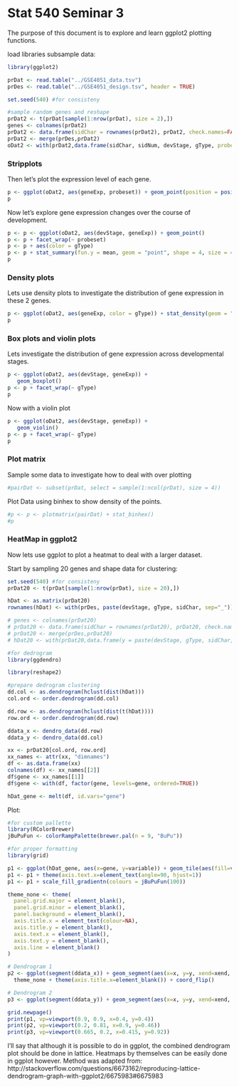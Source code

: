 Stat 540 Seminar 3
========================================================

The purpose of this document is to explore and learn ggplot2 plotting functions.

load libraries subsample data:
```r
library(ggplot2)

prDat <- read.table("../GSE4051_data.tsv")
prDes <- read.table("../GSE4051_design.tsv", header = TRUE)

set.seed(540) #for consisteny

#sample random genes and reshape
prDat2 <- t(prDat[sample(1:nrow(prDat), size = 2),])
genes <- colnames(prDat2)
prDat2 <- data.frame(sidChar = rownames(prDat2), prDat2, check.names=FALSE) #names for merging
prDat2 <- merge(prDes,prDat2)
oDat2 <- with(prDat2,data.frame(sidChar, sidNum, devStage, gType, probeset = factor(rep(genes, each = nrow(prDat2))), geneExp = unlist(prDat2[,genes])))
```


### Stripplots

Then let's plot the expression level of each gene.
```r
p <- ggplot(oDat2, aes(geneExp, probeset)) + geom_point(position = position_jitter(height = 0.1))
p
```

Now let's explore gene expression changes over the course of development.
```r
p <- p <- ggplot(oDat2, aes(devStage, geneExp)) + geom_point()
p <- p + facet_wrap(~ probeset)     
p <- p + aes(color = gType)
p <- p + stat_summary(fun.y = mean, geom = "point", shape = 4, size = 4)
p
```

### Density plots

Lets use density plots to investigate the distribution of gene expression in these 2 genes.

```r
p <- ggplot(oDat2, aes(geneExp, color = gType)) + stat_density(geom = "line", position = "identity") + geom_point(aes(y = 0.05), position = position_jitter(height = 0.005))
p
```

### Box plots and violin plots

Lets investigate the distribution of gene expression across developmental stages.

```r
p <- ggplot(oDat2, aes(devStage, geneExp)) + 
   geom_boxplot()
p <- p + facet_wrap(~ gType)
p
```

Now with a violin plot

```r
p <- ggplot(oDat2, aes(devStage, geneExp)) + 
   geom_violin()
p <- p + facet_wrap(~ gType)
p
```

### Plot matrix

Sample some data to investigate how to deal with over plotting

```r
#pairDat <- subset(prDat, select = sample(1:ncol(prDat), size = 4))
```

Plot Data using binhex to show density of the points.

```r
#p <- p <- plotmatrix(pairDat) + stat_binhex()
#p
```

### HeatMap in ggplot2

Now lets use ggplot to plot a heatmat to deal with a larger dataset.

Start by sampling 20 genes and shape data for clustering:
```r
set.seed(540) #for consisteny
prDat20 <- t(prDat[sample(1:nrow(prDat), size = 20),])

hDat <- as.matrix(prDat20)
rownames(hDat) <- with(prDes, paste(devStage, gType, sidChar, sep="_"))

# genes <- colnames(prDat20)
# prDat20 <- data.frame(sidChar = rownames(prDat20), prDat20, check.names=FALSE) #names for merging
# prDat20 <- merge(prDes,prDat20)
# hDat20 <- with(prDat20,data.frame(y = paste(devStage, gType, sidChar, sep="_"), x = factor(rep(genes, each = nrow(prDat20))), geneExp = unlist(prDat20[,genes])))

#for dedrogram
library(ggdendro)

library(reshape2)

#prepare dedrogram clustering
dd.col <- as.dendrogram(hclust(dist(hDat)))
col.ord <- order.dendrogram(dd.col)

dd.row <- as.dendrogram(hclust(dist(t(hDat))))
row.ord <- order.dendrogram(dd.row)

ddata_x <- dendro_data(dd.row)
ddata_y <- dendro_data(dd.col)

xx <- prDat20[col.ord, row.ord]
xx_names <- attr(xx, "dimnames")
df <- as.data.frame(xx)
colnames(df) <- xx_names[[2]]
df$gene <- xx_names[[1]]
df$gene <- with(df, factor(gene, levels=gene, ordered=TRUE))

hDat_gene <- melt(df, id.vars="gene")

```

Plot:
```r
#for custom pallette
library(RColorBrewer)
jBuPuFun <- colorRampPalette(brewer.pal(n = 9, "BuPu"))

#for proper formatting
library(grid)

p1 <- ggplot(hDat_gene, aes(x=gene, y=variable)) + geom_tile(aes(fill=value))
p1 <- p1 + theme(axis.text.x=element_text(angle=90, hjust=1))
p1 <- p1 + scale_fill_gradientn(colours = jBuPuFun(100))

theme_none <- theme(
  panel.grid.major = element_blank(),
  panel.grid.minor = element_blank(),
  panel.background = element_blank(),
  axis.title.x = element_text(colour=NA),
  axis.title.y = element_blank(),
  axis.text.x = element_blank(),
  axis.text.y = element_blank(),
  axis.line = element_blank()
)

# Dendrogram 1
p2 <- ggplot(segment(ddata_x)) + geom_segment(aes(x=x, y=y, xend=xend, yend=yend)) + 
  theme_none + theme(axis.title.x=element_blank()) + coord_flip()

# Dendrogram 2
p3 <- ggplot(segment(ddata_y)) + geom_segment(aes(x=x, y=y, xend=xend, yend=yend)) + theme_none

grid.newpage()
print(p1, vp=viewport(0.9, 0.9, x=0.4, y=0.4))
print(p2, vp=viewport(0.2, 0.81, x=0.9, y=0.46))
print(p3, vp=viewport(0.665, 0.2, x=0.415, y=0.92))
```

I'll say that although it is possible to do in ggplot, the combined dendrogram plot should be done in lattice. Heatmaps by themselves can be easily done in ggplot however.
Method was adapted from: http://stackoverflow.com/questions/6673162/reproducing-lattice-dendrogram-graph-with-ggplot2/6675983#6675983



